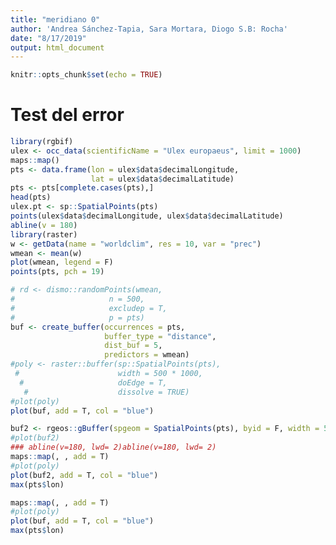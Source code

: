 ```yaml
---
title: "meridiano 0"
author: 'Andrea Sánchez-Tapia, Sara Mortara, Diogo S.B: Rocha'
date: "8/17/2019"
output: html_document
---
```


```r
knitr::opts_chunk$set(echo = TRUE)
```

# Test del error 

```r
library(rgbif)
ulex <- occ_data(scientificName = "Ulex europaeus", limit = 1000)
maps::map()
pts <- data.frame(lon = ulex$data$decimalLongitude, 
                  lat = ulex$data$decimalLatitude)
pts <- pts[complete.cases(pts),]
head(pts)
ulex.pt <- sp::SpatialPoints(pts)
points(ulex$data$decimalLongitude, ulex$data$decimalLatitude)
abline(v = 180)
library(raster)
w <- getData(name = "worldclim", res = 10, var = "prec")
wmean <- mean(w)
plot(wmean, legend = F)
points(pts, pch = 19)

# rd <- dismo::randomPoints(wmean,
#                     n = 500,
#                     excludep = T,
#                     p = pts)
buf <- create_buffer(occurrences = pts,
                     buffer_type = "distance",
                     dist_buf = 5,
                     predictors = wmean)
#poly <- raster::buffer(sp::SpatialPoints(pts),
 #                      width = 500 * 1000,
  #                     doEdge = T,
   #                    dissolve = TRUE)
#plot(poly)
plot(buf, add = T, col = "blue")

buf2 <- rgeos::gBuffer(spgeom = SpatialPoints(pts), byid = F, width = 5)
#plot(buf2)
### abline(v=180, lwd= 2)abline(v=180, lwd= 2)
maps::map(, , add = T)
#plot(poly)
plot(buf2, add = T, col = "blue")
max(pts$lon)

maps::map(, , add = T)
#plot(poly)
plot(buf, add = T, col = "blue")
max(pts$lon)
```
